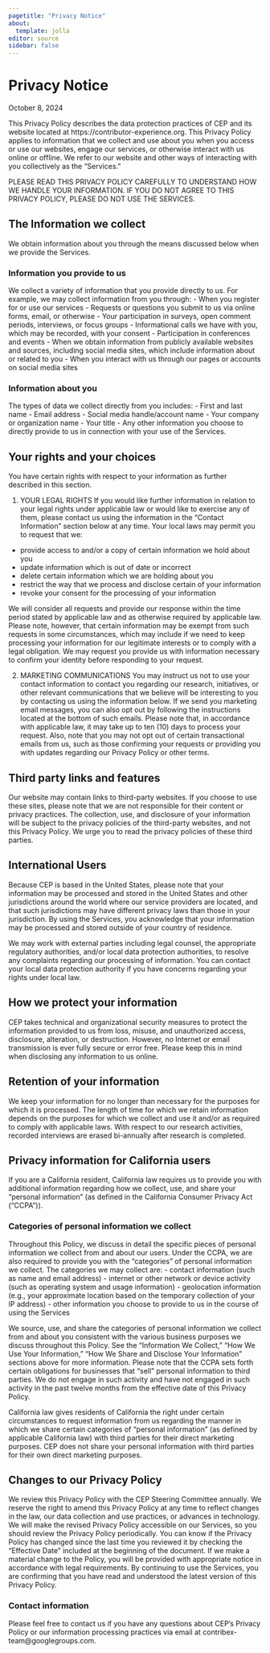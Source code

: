 ```yaml
---
pagetitle: "Privacy Notice"
about:
  template: jolla
editor: source
sidebar: false
---
```


# Privacy Notice

October 8, 2024

This Privacy Policy describes the data protection practices of CEP and its 
website located at https://contributor-experience.org. This Privacy Policy 
applies to information that we collect and use about you when you access or 
use our websites, engage our services, or otherwise interact with us online or 
offline. We refer to our website and other ways of interacting with you 
collectively as the “Services.”

PLEASE READ THIS PRIVACY POLICY CAREFULLY TO UNDERSTAND HOW WE HANDLE YOUR 
INFORMATION. IF YOU DO NOT AGREE TO THIS PRIVACY POLICY, PLEASE DO NOT USE THE 
SERVICES.

## The Information we collect
We obtain information about you through the means discussed below when we provide 
the Services.

### Information you provide to us 

We collect a variety of information that you provide directly to us. For example, 
we may collect information from you through:
- When you register for or use our services
- Requests or questions you submit to us via online forms, email, or otherwise
- Your participation in surveys, open comment periods, interviews, or focus groups
- Informational calls we have with you, which may be recorded, with your consent
- Participation in conferences and events
- When we obtain information from publicly available websites and sources, including 
social media sites, which include information about or related to you
- When you interact with us through our pages or accounts on social media sites

### Information about you 

The types of data we collect directly from you includes:
- First and last name
- Email address
- Social media handle/account name
- Your company or organization name
- Your title
- Any other information you choose to directly provide to us in connection with your 
use of the Services.

## Your rights and your choices

You have certain rights with respect to your information as further described in 
this section.

1. YOUR LEGAL RIGHTS
If you would like further information in relation to your legal rights under 
applicable law or would like to exercise any of them, please contact us using the 
information in the “Contact Information” section below at any time. Your local laws 
may permit you to request that we:
- provide access to and/or a copy of certain information we hold about you
- update information which is out of date or incorrect
- delete certain information which we are holding about you
- restrict the way that we process and disclose certain of your information
- revoke your consent for the processing of your information

We will consider all requests and provide our response within the time period 
stated by applicable law and as otherwise required by applicable law. Please 
note, however, that certain information may be exempt from such requests in 
some circumstances, which may include if we need to keep processing your 
information for our legitimate interests or to comply with a legal obligation. 
We may request you provide us with information necessary to confirm your identity 
before responding to your request.

2. MARKETING COMMUNICATIONS
You may instruct us not to use your contact information to contact you regarding 
our research, initiatives, or other relevant communications that we believe will 
be interesting to you by contacting us using the information below. If we send you 
marketing email messages, you can also opt out by following the instructions 
located at the bottom of such emails. Please note that, in accordance with 
applicable law, it may take up to ten (10) days to process your request. Also, note 
that you may not opt out of certain transactional emails from us, such as those 
confirming your requests or providing you with updates regarding our Privacy Policy 
or other terms.

## Third party links and features

Our website may contain links to third-party websites. If you choose to use these 
sites, please note that we are not responsible for their content or privacy practices. 
The collection, use, and disclosure of your information will be subject to the privacy 
policies of the third-party websites, and not this Privacy Policy. We urge you to read 
the privacy policies of these third parties.

## International Users
Because CEP is based in the United States, please note that your information may be 
processed and stored in the United States and other jurisdictions around the world 
where our service providers are located, and that such jurisdictions may have different 
privacy laws than those in your jurisdiction. By using the Services, you acknowledge 
that your information may be processed 
and stored outside of your country of residence.

We may work with external parties including legal counsel, the appropriate regulatory 
authorities, and/or local data protection authorities, to resolve any complaints 
regarding our processing of information. You can contact your local data protection 
authority if you have concerns regarding your rights under local law.

## How we protect your information

CEP takes technical and organizational security measures to protect the 
information provided to us from loss, misuse, and unauthorized access, 
disclosure, alteration, or destruction. However, no Internet or email 
transmission is ever fully secure or error free. Please keep this in mind 
when disclosing any information to us online.

## Retention of your information

We keep your information for no longer than necessary for the purposes for which 
it is processed. The length of time for which we retain information depends on the 
purposes for which we collect and use it and/or as required to comply with applicable 
laws. With respect to our research activities, recorded interviews are erased 
bi-annually after research is completed.

## Privacy information for California users

If you are a California resident, California law requires us to provide you with 
additional information regarding how we collect, use, and share your “personal 
information” (as defined in the California Consumer Privacy Act (“CCPA”)).

### Categories of personal information we collect

Throughout this Policy, we discuss in detail the specific pieces of personal 
information we collect from and about our users. Under the CCPA, we are also 
required to provide you with the “categories” of personal information we collect. 
The categories we may collect are:
- contact information (such as name and email address)
- internet or other network or device activity (such as operating system and usage 
information)
- geolocation information (e.g., your approximate location based on the temporary 
collection of your IP address)
- other information you choose to provide to us in the course of using the Services

We source, use, and share the categories of personal information we collect from and 
about you consistent with the various business purposes we discuss throughout this 
Policy. See the “Information We Collect,” “How We Use Your Information,” “How We 
Share and Disclose Your Information” sections above for more information.
Please note that the CCPA sets forth certain obligations for businesses that “sell” 
personal information to third parties. We do not engage in such activity and have not 
engaged in such activity in the past twelve months from the effective date of this 
Privacy Policy.

California law gives residents of California the right under certain circumstances 
to request information from us regarding the manner in which we share certain 
categories of “personal information” (as defined by applicable California law) with 
third parties for their direct marketing purposes. CEP does not share your personal 
information with third parties for their own direct marketing purposes.

## Changes to our Privacy Policy

We review this Privacy Policy with the CEP Steering Committee annually. We reserve 
the right to amend this Privacy Policy at any time to reflect changes in the law, 
our data collection and use practices, or advances in technology. We will make the 
revised Privacy Policy accessible on our Services, so you should review the Privacy 
Policy periodically. You can know if the Privacy Policy has changed since the last 
time you reviewed it by checking the “Effective Date” included at the beginning of 
the document. If we make a material change to the Policy, you will be provided with 
appropriate notice in accordance with legal requirements. By continuing to use the 
Services, you are confirming that you have read and understood the latest version 
of this Privacy Policy.

### Contact information

Please feel free to contact us if you have any questions about CEP’s Privacy Policy 
or our information processing practices via email at contribex-team@googlegroups.com.
